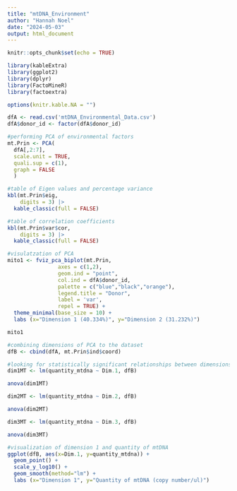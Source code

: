 ---
title: "mtDNA_Environment"
author: "Hannah Noel"
date: "2024-05-03"
output: html_document
---

```{r setup, include=FALSE}
knitr::opts_chunk$set(echo = TRUE)

library(kableExtra)
library(ggplot2)
library(dplyr)
library(FactoMineR)
library(factoextra)

options(knitr.kable.NA = "")
```

```{r mtDNAdata, include=FALSE}

dfA <- read.csv('mtDNA_Environmental_Data.csv')
dfA$donor_id <- factor(dfA$donor_id)

```

```{r mtPrin, include=TRUE}

#performing PCA of environmental factors 
mt.Prin <- PCA(
  dfA[,2:7], 
  scale.unit = TRUE, 
  quali.sup = c(1), 
  graph = FALSE
  )

#table of Eigen values and percentage variance 
kbl(mt.Prin$eig, 
    digits = 3) |>
  kable_classic(full = FALSE)

#table of correlation coefficients 
kbl(mt.Prin$var$cor, 
    digits = 3) |>
  kable_classic(full = FALSE)

#visulatzation of PCA 
mito1 <- fviz_pca_biplot(mt.Prin,
                axes = c(1,2),
                geom.ind = "point", 
                col.ind = dfA$donor_id, 
                palette = c("blue","black","orange"),
                legend.title = "Donor",
                label = 'var', 
                repel = TRUE) +
  theme_minimal(base_size = 10) +
  labs (x="Dimension 1 (40.334%)", y="Dimension 2 (31.232%)") 

mito1 

```

```{r mtRegression, include=TRUE}

#combining dimensions of PCA to the dataset 
dfB <- cbind(dfA, mt.Prin$ind$coord)

#looking for statistically significant relationships between dimensions and quantity of mtDNA in soil
dim1MT <- lm(quantity_mtdna ~ Dim.1, dfB)

anova(dim1MT)

dim2MT <- lm(quantity_mtdna ~ Dim.2, dfB)

anova(dim2MT)

dim3MT <- lm(quantity_mtdna ~ Dim.3, dfB) 

anova(dim3MT)

#visualization of dimension 1 and quantity of mtDNA 
ggplot(dfB, aes(x=Dim.1, y=quantity_mtdna)) +
  geom_point() +
  scale_y_log10() + 
  geom_smooth(method="lm") +
  labs (x="Dimension 1", y="Quantity of mtDNA (copy number/ul)") 

```

